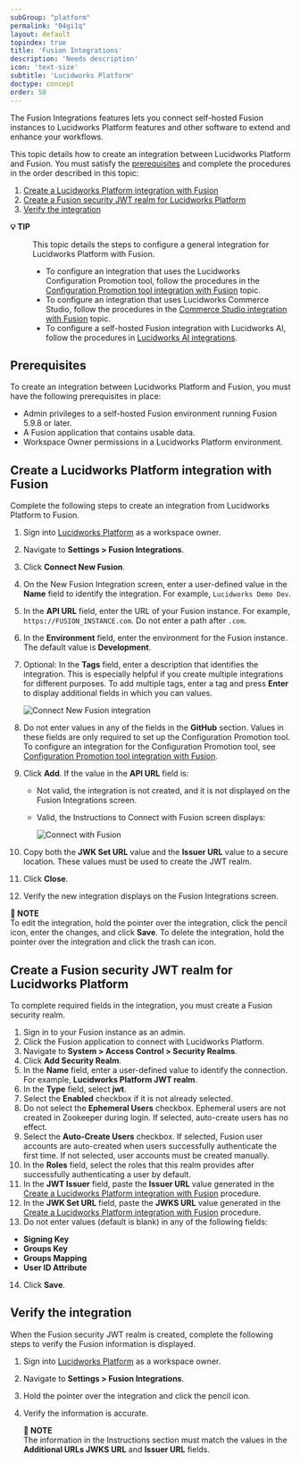 ```yaml
---
subGroup: "platform"
permalink: "04gi1q"
layout: default
topindex: true
title: 'Fusion Integrations'
description: 'Needs description'
icon: 'text-size'
subtitle: 'Lucidworks Platform'
doctype: concept
order: 50
---
```


The Fusion Integrations features lets you connect self-hosted Fusion instances to Lucidworks Platform features and other software to extend and enhance your workflows.

This topic details how to create an integration between Lucidworks Platform and Fusion. You must satisfy the [prerequisites](#prerequisites) and complete the procedures in the order described in this topic:

1. [Create a Lucidworks Platform integration with Fusion](#create-a-lucidworks-platform-integration-with-fusion)
2. [Create a Fusion security JWT realm for Lucidworks Platform](#create-a-fusion-security-jwt-realm-for-lucidworks-platform)
3. [Verify the integration](#verify-the-integration)

<dl><dt><strong>💡 TIP</strong></dt><dd>

This topic details the steps to configure a general integration for Lucidworks Platform with Fusion. 

* To configure an integration that uses the Lucidworks Configuration Promotion tool, follow the procedures in the [Configuration Promotion tool integration with Fusion](/lw-platform/platform/qjns2v/configuration-promotion-integration) topic. 
* To configure an integration that uses Lucidworks Commerce Studio, follow the procedures in the [Commerce Studio integration with Fusion](/lw-platform/platform/zpqyc5/commerce-studio-integration) topic. 
* To configure a self-hosted Fusion integration with Lucidworks AI, follow the procedures in [Lucidworks AI integrations](/lw-platform/platform/mdlec0/lucidworks-ai-integrations).
</dd></dl>

## Prerequisites

To create an integration between Lucidworks Platform and Fusion, you must have the following prerequisites in place:

* Admin privileges to a self-hosted Fusion environment running Fusion 5.9.8 or later. 
* A Fusion application that contains usable data.
* Workspace Owner permissions in a Lucidworks Platform environment. 

## Create a Lucidworks Platform integration with Fusion

Complete the following steps to create an integration from Lucidworks Platform to Fusion.

1. Sign into [Lucidworks Platform](https://platform.lucidworks.com) as a workspace owner.
2. Navigate to **Settings > Fusion Integrations**. 
3. Click **Connect New Fusion**.
4. On the New Fusion Integration screen, enter a user-defined value in the **Name** field to identify the integration. For example, `Lucidworks Demo Dev`.
5. In the **API URL** field, enter the URL of your Fusion instance. For example, `https://FUSION_INSTANCE.com`. Do not enter a path after `.com`.
6. In the **Environment** field, enter the environment for the Fusion instance. The default value is **Development**. 
7. Optional: In the **Tags** field, enter a description that identifies the integration. This is especially helpful if you create multiple integrations for different purposes. To add multiple tags, enter a tag and press **Enter** to display additional fields in which you can values.

   ![Connect New Fusion integration](/assets/images/lw-platform/integrations/lw-platform-integrations-connect-new-fusion.png)
8. Do not enter values in any of the fields in the **GitHub** section. Values in these fields are only required to set up the Configuration Promotion tool. To configure an integration for the Configuration Promotion tool, see [Configuration Promotion tool integration with Fusion](/lw-platform/platform/qjns2v/configuration-promotion-integration).
9. Click **Add**. If the value in the **API URL** field is:
   * Not valid, the integration is not created, and it is not displayed on the Fusion Integrations screen.
   * Valid, the Instructions to Connect with Fusion screen displays:

     ![Connect with Fusion](/assets/images/lw-platform/integrations/lw-platform-integrations-connect-jwt-values.png)
10. Copy both the **JWK Set URL** value and the **Issuer URL** value to a secure location. These values must be used to create the JWT realm.
11. Click **Close**.
12. Verify the new integration displays on the Fusion Integrations screen.

**📌 NOTE**\
To edit the integration, hold the pointer over the integration, click the pencil icon, enter the changes, and click **Save**. To delete the integration, hold the pointer over the integration and click the trash can icon.

## Create a Fusion security JWT realm for Lucidworks Platform

To complete required fields in the integration, you must create a Fusion security realm.

1. Sign in to your Fusion instance as an admin.
2. Click the Fusion application to connect with Lucidworks Platform.
3. Navigate to **System > Access Control > Security Realms**.
4. Click **Add Security Realm**.
5. In the **Name** field, enter a user-defined value to identify the connection. For example, **Lucidworks Platform JWT realm**.
6. In the **Type** field, select **jwt**.
7. Select the **Enabled** checkbox if it is not already selected.
8. Do not select the **Ephemeral Users** checkbox. Ephemeral users are not created in Zookeeper during login. If selected, auto-create users has no effect.
9. Select the **Auto-Create Users** checkbox. If selected, Fusion user accounts are auto-created when users successfully authenticate the first time. If not selected, user accounts must be created manually. 
10. In the **Roles** field, select the roles that this realm provides after successfully authenticating a user by default.
11. In the **JWT Issuer** field, paste the **Issuer URL** value generated in the [Create a Lucidworks Platform integration with Fusion](#create-a-lucidworks-platform-integration-with-fusion) procedure.
12. In the **JWK Set URL** field, paste the **JWKS URL** value generated in the [Create a Lucidworks Platform integration with Fusion](#create-a-lucidworks-platform-integration-with-fusion) procedure.
13. Do not enter values (default is blank) in any of the following fields:
   * **Signing Key**
   * **Groups Key**
   * **Groups Mapping**
   * **User ID Attribute**
14. Click **Save**.

## Verify the integration 

When the Fusion security JWT realm is created, complete the following steps to verify the Fusion information is displayed.

1. Sign into [Lucidworks Platform](https://platform.lucidworks.com) as a workspace owner.
2. Navigate to **Settings > Fusion Integrations**. 
3. Hold the pointer over the integration and click the pencil icon.
4. Verify the information is accurate.

   **📌 NOTE**\
   The information in the Instructions section must match the values in the **Additional URLs JWKS URL** and **Issuer URL** fields.
